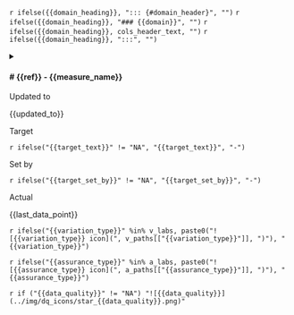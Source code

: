 `r ifelse({{domain_heading}}, "::: {#domain_header}", "")`
`r ifelse({{domain_heading}}, "### {{domain}}", "")`
`r ifelse({{domain_heading}}, cols_header_text, "")`
`r ifelse({{domain_heading}}, ":::", "")`

<details>
<summary>

<div class="outer_flex">
<h4 class="measure_title"># {{ref}} - {{measure_name}}</h4>

<div class="inner_flex">

<div class="mini_card wide_card">
<div class="mini_card_key">
  Updated to
</div>
<div class="mini_card_value `r ifelse({{stale_data}}, "stale", "fresh")`">
  {{updated_to}}
</div>
</div>


<div class="mini_card">
<div class="mini_card_key">
  Target
</div>
<div class="mini_card_value">
  `r ifelse("{{target_text}}" != "NA", "{{target_text}}", "-")`
</div>
</div>

<div class="mini_card">
<div class="mini_card_key">
  Set by
</div>
<div class="mini_card_value">
  `r ifelse("{{target_set_by}}" != "NA", "{{target_set_by}}", "-")`
</div>
</div>

<div class="mini_card">
<div class="mini_card_key">
  Actual
</div>
<div class="mini_card_value">
  {{last_data_point}}
</div>
</div>


<div class="spc_logo">
  `r ifelse("{{variation_type}}" %in% v_labs, paste0("![{{variation_type}} icon](", v_paths[["{{variation_type}}"]], ")"), "{{variation_type}}")`
</div>

<div class="spc_logo">
  `r ifelse("{{assurance_type}}" %in% a_labs, paste0("![{{assurance_type}} icon](", a_paths[["{{assurance_type}}"]], ")"), "{{assurance_type}}")`
</div>

<div class="spc_logo">
  `r if ("{{data_quality}}" != "NA") "![{{data_quality}}](../img/dq_icons/star_{{data_quality}}.png)"`
</div>

</div>
</div>
</summary>

<div class="details_content">

  `r if ("{{report_comment}}" != "NA") "<span class='report_comment'>{{report_comment}}</span>"`
  
  ![{{measure_name}} plot]({{spc_chart_uri}})
  
  `r if ("{{rebase_comment}}" != "NA") "Rebase comments: {{rebase_comment}}"`
  
  Accountable Person: `r ifelse("{{accountable_person}}" != "NA", "{{accountable_person}}", "-")`
  
  `r if ("{{reviewed_at}}" != "NA") "Reviewed at: {{reviewed_at}}"`
  
  `r if ("{{escalated_to}}" != "NA") "Escalated (if needed) to: {escalated_to}}"`
  
  Data Owner: `r ifelse("{{data_owner}}" != "NA", "{{data_owner}}", "-")`

</div>
</details>
